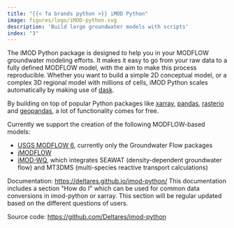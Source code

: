 ```yaml
---
title: "{{< fa brands python >}} iMOD Python"
image: figures/logo/iMOD-python.svg
description: 'Build large groundwater models with scripts'
index: "3"
---
```


The iMOD Python package is designed to help you in your MODFLOW
groundwater modeling efforts. It makes it easy to go from your raw data
to a fully defined MODFLOW model, with the aim to make this process
reproducible. Whether you want to build a simple 2D conceptual model, or
a complex 3D regional model with millions of cells, iMOD Python scales
automatically by making use of [dask](https://dask.org/).

By building on top of popular Python packages like
[xarray](http://xarray.pydata.org/),
[pandas](http://pandas.pydata.org/),
[rasterio](https://rasterio.readthedocs.io/en/latest/) and
[geopandas](http://geopandas.org/), a lot of functionality comes for
free.

Currently we support the creation of the following MODFLOW-based models:

-   [USGS MODFLOW
    6](https://www.usgs.gov/software/modflow-6-usgs-modular-hydrologic-model),
    currently only the Groundwater Flow packages
-   [iMODFLOW](https://oss.deltares.nl/web/imod)
-   [iMOD-WQ](https://oss.deltares.nl/web/imod), which integrates SEAWAT
    (density-dependent groundwater flow) and MT3DMS (multi-species
    reactive transport calculations)

Documentation: <https://deltares.github.io/imod-python/> This
documentation includes a section \"How do I\" which can be used for
common data conversions in imod-python or xarray. This section will be
regular updated based on the different questions of users.

Source code: <https://github.com/Deltares/imod-python>
